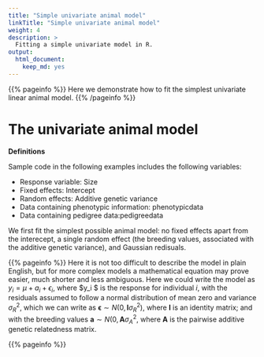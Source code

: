 ```yaml
---
title: "Simple univariate animal model"
linkTitle: "Simple univariate animal model"
weight: 4
description: >
  Fitting a simple univariate model in R.
output: 
  html_document: 
    keep_md: yes
---
```


{{% pageinfo %}}
Here we demonstrate how to fit the simplest univariate linear animal model. 
{{% /pageinfo %}}



# The univariate animal model

**Definitions**

Sample code in the following examples includes the following variables:

* Response variable: Size
* Fixed effects: Intercept 
* Random effects: Additive genetic variance
* Data containing phenotypic information: phenotypicdata
* Data containing pedigree data:pedigreedata

We first fit the simplest possible animal model: no fixed effects apart from the interecept, a single random effect (the breeding values, associated with the additive genetic variance), and Gaussian redisuals.

{{% pageinfo %}}
Here it is not too difficult to describe the model in plain English, but for more complex models a mathematical equation may prove easier, much shorter and less ambiguous. Here we could write the model as $y_i = \mu + a_i + \epsilon_i$, where $y_i $ is the response for individual $i$, with the residuals assumed to follow a normal distribution of mean zero and variance $\sigma_R^2$, which we can write as $\mathbf{\epsilon} \sim N(0,\mathbf{I}\sigma_R^2)$, where $\mathbf{I}$ is an identity matrix; and with the breeding values $\mathbf{a} \sim N(0,\mathbf{A} \sigma_A^2$, where $\mathbf{A}$ is the pairwise additive genetic relatedness matrix.

{{% pageinfo %}}



